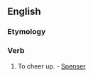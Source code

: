 ==English==
===Etymology===
{{prefix|up|cheer}}

===Verb===
{{en-verb}}

# {{transitive|archaic}} To cheer up. - [[Spenser]]